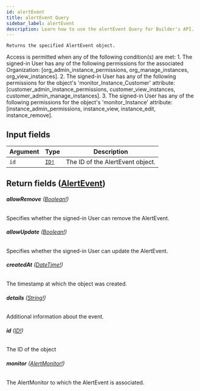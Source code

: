 ```yaml
---
id: alertEvent
title: alertEvent Query
sidebar_label: alertEvent
description: Learn how to use the alertEvent Query for Builder's API.
---
```


    Returns the specified AlertEvent object.

Access is permitted when any of the following condition(s) are met: 1. The signed-in User has any of the following permissions for the associated Organization: [org_admin_instance_permissions, org_manage_instances, org_view_instances]. 2. The signed-in User has any of the following permissions for the object's 'monitor_Instance_Customer' attribute: [customer_admin_instance_permissions, customer_view_instances, customer_admin_manage_instances]. 3. The signed-in User has any of the following permissions for the object's 'monitor_Instance' attribute: [instance_admin_permissions, instance_view, instance_edit, instance_remove].

## Input fields

| Argument | Type                              | Description                      |
| -------- | --------------------------------- | -------------------------------- |
| `id`     | [`ID!`](/docs/composer/builder/api/schema/scalar/ID.mdx) | The ID of the AlertEvent object. |

## Return fields ([AlertEvent](/docs/composer/builder/api/schema/object/AlertEvent.mdx))

###### <b>allowRemove</b> ([Boolean!](/docs/composer/builder/api/schema/scalar/Boolean.mdx))

Specifies whether the signed-in User can remove the AlertEvent.

###### <b>allowUpdate</b> ([Boolean!](/docs/composer/builder/api/schema/scalar/Boolean.mdx))

Specifies whether the signed-in User can update the AlertEvent.

###### <b>createdAt</b> ([DateTime!](/docs/composer/builder/api/schema/scalar/DateTime.mdx))

The timestamp at which the object was created.

###### <b>details</b> ([String!](/docs/composer/builder/api/schema/scalar/String.mdx))

Additional information about the event.

###### <b>id</b> ([ID!](/docs/composer/builder/api/schema/scalar/ID.mdx))

The ID of the object

###### <b>monitor</b> ([AlertMonitor!](/docs/composer/builder/api/schema/object/AlertMonitor.mdx))

The AlertMonitor to which the AlertEvent is associated.
